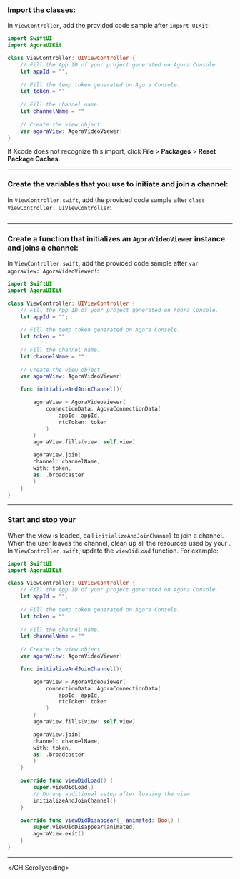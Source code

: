 <PlatformWrapper platform="ios">
<CH.Scrollycoding>

### Import the <Vg k="UIK" /> classes:

In `ViewController`, add the provided code sample after `import UIKit`:

```swift ViewController.swift focus=1:2
import SwiftUI
import AgoraUIKit

class ViewController: UIViewController {
    // Fill the App ID of your project generated on Agora Console.
    let appId = "";
    
    // Fill the temp token generated on Agora Console.
    let token = ""
    
    // Fill the channel name.
    let channelName = ""
    
    // Create the view object.
    var agoraView: AgoraVideoViewer!
}
```

If Xcode does not recognize this import, click **File** &gt; **Packages** &gt; **Reset Package Caches**.

---

### Create the variables that you use to initiate and join a channel:

In `ViewController.swift`, add the provided code sample after `class ViewController: UIViewController`:

```swift ViewController.swift focus=3:16

```
---

### Create a function that initializes an `AgoraVideoViewer` instance and joins a channel:

In `ViewController.swift`, add the provided code sample after `var agoraView: AgoraVideoViewer!`:

```swift ViewController.swift focus=14:32
import SwiftUI
import AgoraUIKit

class ViewController: UIViewController {
    // Fill the App ID of your project generated on Agora Console.
    let appId = "";
    
    // Fill the temp token generated on Agora Console.
    let token = ""
    
    // Fill the channel name.
    let channelName = ""
    
    // Create the view object.
    var agoraView: AgoraVideoViewer!

    func initializeAndJoinChannel(){

        agoraView = AgoraVideoViewer(
            connectionData: AgoraConnectionData(
                appId: appId,
                rtcToken: token
            )
        )
        agoraView.fills(view: self.view)

        agoraView.join(
        channel: channelName,
        with: token,
        as: .broadcaster
        )
    }
}
```

---

### Start and stop your  <Vpl k="CLIENT"/>

When the view is loaded, call `initializeAndJoinChannel` to join a channel. When the user leaves the channel, clean up all the resources used by your  <Vpl k="CLIENT"/>.
In `ViewController.swift`, update the `viewDidLoad` function. For example:

```swift ViewController.swift focus=33:43
import SwiftUI
import AgoraUIKit

class ViewController: UIViewController {
    // Fill the App ID of your project generated on Agora Console.
    let appId = "";
    
    // Fill the temp token generated on Agora Console.
    let token = ""
    
    // Fill the channel name.
    let channelName = ""
    
    // Create the view object.
    var agoraView: AgoraVideoViewer!

    func initializeAndJoinChannel(){

        agoraView = AgoraVideoViewer(
            connectionData: AgoraConnectionData(
                appId: appId,
                rtcToken: token
            )
        )
        agoraView.fills(view: self.view)

        agoraView.join(
        channel: channelName,
        with: token,
        as: .broadcaster
        )
    }

    override func viewDidLoad() {
        super.viewDidLoad()
        // Do any additional setup after loading the view.
        initializeAndJoinChannel()
    }
    
    override func viewDidDisappear(_ animated: Bool) {
        super.viewDidDisappear(animated)
        agoraView.exit()
    }
}
```
---



</CH.Scrollycoding>
</PlatformWrapper>
